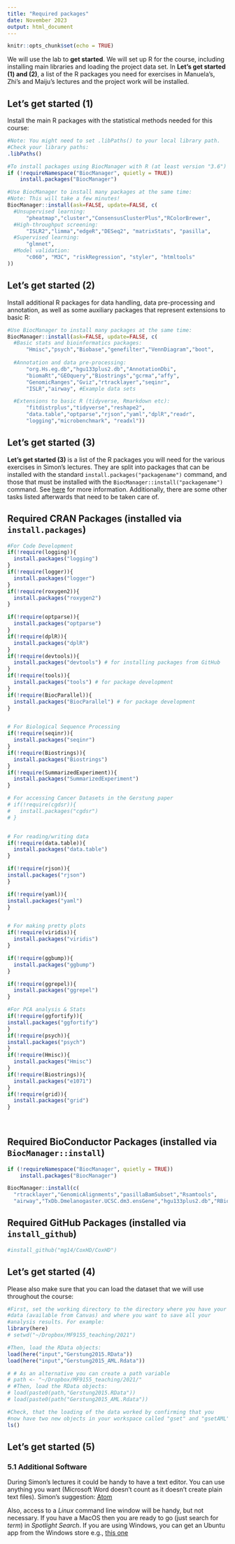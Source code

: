 ```yaml
---
title: "Required packages"
date: November 2023
output: html_document
---
```


```r
knitr::opts_chunk$set(echo = TRUE)
```

We will use the lab to **get started**. We will set up R for the course, including installing main libraries and loading the project data set. In **Let's get started (1) and (2)**, a list of the R packages you need for exercises in Manuela's, Zhi's and Maiju's lectures and the project work will be installed.

## Let's get started (1) {.smaller}

Install the main R packages with the statistical methods needed for this course:

```r
#Note: You might need to set .libPaths() to your local library path.
#Check your library paths:
.libPaths()

#To install packages using BiocManager with R (at least version "3.6") and enter:
if (!requireNamespace("BiocManager", quietly = TRUE))
    install.packages("BiocManager")

#Use BiocManager to install many packages at the same time:
#Note: This will take a few minutes!
BiocManager::install(ask=FALSE, update=FALSE, c(
  #Unsupervised learning:
      "pheatmap","cluster","ConsensusClusterPlus","RColorBrewer",
  #High-throughput screening:
      "ISLR2","limma","edgeR","DESeq2", "matrixStats", "pasilla", 
  #Supervised learning:
      "glmnet",
  #Model validation:
      "c060", "M3C", "riskRegression", "styler", "htmltools"
))
```

## Let's get started (2)

Install additional R packages for data handling, data pre-processing and annotation, as well as some auxiliary packages that represent extensions to basic R:

```r
#Use BiocManager to install many packages at the same time:
BiocManager::install(ask=FALSE, update=FALSE, c(
  #Basic stats and bioinformatics packages:
      "Hmisc","psych","Biobase","genefilter","VennDiagram","boot",
      
  #Annotation and data pre-processing:
      "org.Hs.eg.db","hgu133plus2.db","AnnotationDbi",
      "biomaRt","GEOquery","Biostrings","gcrma","affy",
      "GenomicRanges","Gviz","rtracklayer","seqinr",
      "ISLR","airway", #Example data sets

  #Extensions to basic R (tidyverse, Rmarkdown etc):
      "fitdistrplus","tidyverse","reshape2",
      "data.table","optparse","rjson","yaml","dplR","readr",
      "logging","microbenchmark", "readxl"))
```

## Let's get started (3) {.smaller}

**Let's get started (3)** is a list of the R packages you will need for the various exercises in Simon's lectures. They are split into packages that can be installed with the standard `install.packages("packagename")` command, and those that must be installed with the `BiocManager::install("packagename")` command. See [here](https://intro2r.com/packages.html) for more information. Additionally, there are some other tasks listed afterwards that need to be taken care of.

## Required CRAN Packages (installed via `install.packages`)

```r
#For Code Development
if(!require(logging)){
  install.packages("logging")
}
if(!require(logger)){
  install.packages("logger")
}
if(!require(roxygen2)){
  install.packages("roxygen2")
}

if(!require(optparse)){
  install.packages("optparse")
}
if(!require(dplR)){
  install.packages("dplR")
}
if(!require(devtools)){
  install.packages("devtools") # for installing packages from GitHub
}
if(!require(tools)){
  install.packages("tools") # for package development
}
if(!require(BiocParallel)){
  install.packages("BiocParallel") # for package development
}


# For Biological Sequence Processing
if(!require(seqinr)){
  install.packages("seqinr")
}
if(!require(Biostrings)){
  install.packages("Biostrings")
}
if(!require(SummarizedExperiment)){
  install.packages("SummarizedExperiment")
}

# For accessing Cancer Datasets in the Gerstung paper
# if(!require(cgdsr)){
#   install.packages("cgdsr")
# }


# For reading/writing data
if(!require(data.table)){
  install.packages("data.table")
}

if(!require(rjson)){
install.packages("rjson")
}

if(!require(yaml)){
install.packages("yaml")
}


# For making pretty plots
if(!require(viridis)){
  install.packages("viridis")
}

if(!require(ggbump)){
  install.packages("ggbump")
}

if(!require(ggrepel)){
  install.packages("ggrepel")
}

#For PCA analysis & Stats
if(!require(ggfortify)){
install.packages("ggfortify")
}
if(!require(psych)){
install.packages("psych")
}
if(!require(Hmisc)){
  install.packages("Hmisc")
}
if(!require(Biostrings)){
  install.packages("e1071")
}  
if(!require(grid)){
  install.packages("grid")
} 
  
  
```

## Required BioConductor Packages (installed via `BiocManager::install`)

```r
if (!requireNamespace("BiocManager", quietly = TRUE))
    install.packages("BiocManager")

BiocManager::install(c(
  "rtracklayer","GenomicAlignments","pasillaBamSubset","Rsamtools",
  "airway","TxDb.Dmelanogaster.UCSC.dm3.ensGene","hgu133plus2.db","RBioinf"))
```

## Required GitHub Packages (installed via `install_github`)

```r
#install_github("mg14/CoxHD/CoxHD")
```

## Let's get started (4) {.smaller}

Please also make sure that you can load the dataset that we will use throughout the course:

```r
#First, set the working directory to the directory where you have your
#data (available from Canvas) and where you want to save all your 
#analysis results. For example:
library(here)
# setwd("~/Dropbox/MF9155_teaching/2021")

#Then, load the RData objects:
load(here("input","Gerstung2015.RData"))
load(here("input","Gerstung2015_AML.Rdata"))

# # As an alternative you can create a path variable
# path <- "~/Dropbox/MF9155_teaching/2021/"
# #Then, load the RData objects:
# load(paste0(path,"Gerstung2015.RData"))
# load(paste0(path("Gerstung2015_AML.Rdata"))

#Check, that the loading of the data worked by confirming that you
#now have two new objects in your workspace called "gset" and "gsetAML":
ls()
```

## Let's get started (5) {.smaller}

### 5.1 Additional Software

During Simon's lectures it could be handy to have a text editor. You can use anything you want (Microsoft Word doesn't count as it doesn't create plain text files). Simon's suggestion: [Atom](https://atom.io/)

Also, access to a *Linux* command line window will be handy, but not necessary. If you have a MacOS then you are ready to go (just search for *term*) in *Spotlight Search*. If you are using Windows, you can get an Ubuntu app from the Windows store e.g., [this one](https://www.microsoft.com/en-us/p/ubuntu-2004-lts/9n6svws3rx71#activetab=pivot:overviewtab)
